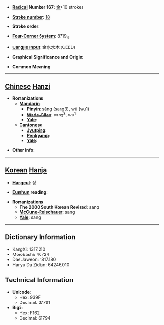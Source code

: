 * '''[[Wiktionary:Chinese radical index| Radical]] Number 167''': [[Wiktionary:Chinese radical index 金|金]]+10 strokes

* '''[[Wiktionary:Chinese total strokes index|Stroke number]]''': [[Wiktionary:Chinese total strokes index 18|18]]

* '''Stroke order''': 

* '''[[Wiktionary:Chinese four corner index|Four-Corner System]]''': 8719<sub>4</sub>

* '''[[Wiktionary:Chinese Cangjie index|Cangjie input]]''': 金水水木 (CEED)

* '''Graphical Significance and Origin''': 

* '''Common Meaning'''

----

== [[Chinese]] [[Hanzi]] ==

* '''Romanizations'''
** '''[[Mandarin]]'''
*** '''[[Pinyin]]''': sǎng (sang3), wū (wu1)
*** '''[[Wade-Giles]]''': sang<sup>3</sup>, wu<sup>1</sup>
*** '''[[Yale]]''': 
** '''[[Cantonese]]'''
*** '''[[Jyutping]]''':
*** '''[[Penkyamp]]''': 
*** '''[[Yale]]''': 

* '''Other info''': 

----

== [[Korean]] [[Hanja]] ==

* '''[[Hangeul]]''': 상

* '''[[Eumhun]] reading''': 

* '''Romanizations'''
** '''[[The 2000 South Korean Revised Romanization|The 2000 South Korean Revised]]''': sang
** '''[[McCune-Reischauer]]''': sang
** '''[[Yale]]''': sang

----

== Dictionary Information ==

* KangXi: 1317.210
* Morobashi: 40724
* Dae Jaweon: 1817.180
* Hanyu Da Zidian: 64246.010

== Technical Information ==

* '''Unicode''':
** Hex: 939F
** Decimal: 37791
* '''Big5''':
** Hex: F162
** Decimal: 61794